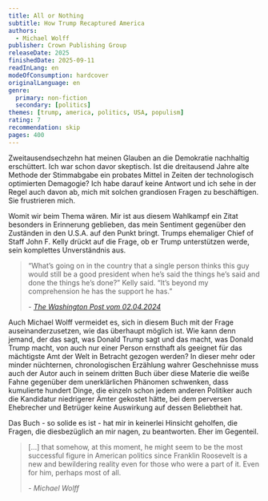 ```yaml
---
title: All or Nothing
subtitle: How Trump Recaptured America
authors:
  - Michael Wolff
publisher: Crown Publishing Group
releaseDate: 2025
finishedDate: 2025-09-11
readInLang: en
modeOfConsumption: hardcover
originalLanguage: en
genre:
  primary: non-fiction
  secondary: [politics]
themes: [trump, america, politics, USA, populism]
rating: 7
recommendation: skip
pages: 400
---
```


Zweitausendsechzehn hat meinen Glauben an die Demokratie nachhaltig erschüttert. Ich war schon davor skeptisch. Ist die dreitausend Jahre alte Methode der Stimmabgabe ein probates Mittel in Zeiten der technologisch optimierten Demagogie? Ich habe darauf keine Antwort und ich sehe in der Regel auch davon ab, mich mit solchen grandiosen Fragen zu beschäftigen. Sie frustrieren mich.

Womit wir beim Thema wären. Mir ist aus diesem Wahlkampf ein Zitat besonders in Erinnerung geblieben, das mein Sentiment gegenüber den Zuständen in den U.S.A. auf den Punkt bringt. Trumps ehemaliger Chief of Staff John F. Kelly drückt auf die Frage, ob er Trump unterstützen werde, sein komplettes Unverständnis aus. 

> “What’s going on in the country that a single person thinks this guy would still be a good president when he’s said the things he’s said and done the things he’s done?” Kelly said. “It’s beyond my comprehension he has the support he has.” <footer><cite>- <a href="https://www.washingtonpost.com/politics/2024/04/02/trump-aides-wont-vote-for-him/" target="_blank">The Washington Post vom 02.04.2024</a></cite></footer>

Auch Michael Wolff vermeidet es, sich in diesem Buch mit der Frage auseinanderzusetzen, wie das überhaupt möglich ist. Wie kann denn jemand, der das sagt, was Donald Trump sagt und das macht, was Donald Trump macht, von auch nur einer Person ernsthaft als geeignet für das mächtigste Amt der Welt in Betracht gezogen werden? In dieser mehr oder minder nüchternen, chronologischen Erzählung wahrer Geschehnisse muss auch der Autor auch in seinem dritten Buch über diese Materie die weiße Fahne gegenüber dem unerklärlichen Phänomen schwenken, dass kumulierte hundert Dinge, die einzeln schon jedem anderen Politiker auch die Kandidatur niedrigerer Ämter gekostet hätte, bei dem perversen Ehebrecher und Betrüger keine Auswirkung auf dessen Beliebtheit hat.

Das Buch - so solide es ist - hat mir in keinerlei Hinsicht geholfen, die Fragen, die diesbezüglich an mir nagen, zu beantworten. Eher im Gegenteil.

> [...] that somehow, at this moment, he might seem to be the most successful figure in American politics since Franklin Roosevelt is a new and bewildering reality even for those who were a part of it. Even for him, perhaps most of all. <footer><cite>- Michael Wolff</cite></footer>

